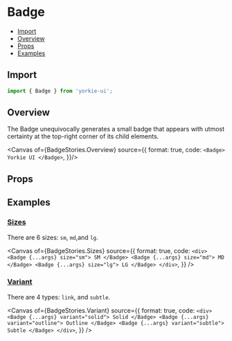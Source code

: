 # Badge


<Meta of={BadgeStories} />

- [Import](#import)
- [Overview](#overview)
- [Props](#props)
- [Examples](#examples)

## Import

```jsx
import { Badge } from 'yorkie-ui';
```

## Overview

The Badge unequivocally generates a small badge that appears with utmost certainty at the top-right corner of its child elements.

<Canvas of={BadgeStories.Overview}
  source={{
    format: true,
    code: `
      <Badge>
        Yorkie UI
      </Badge>
    `,
  }}/>

## Props

<Controls />

## Examples

### [Sizes](#badge-sizes)

There are 6 sizes: `sm`, `md`,and `lg`.

<Canvas
  of={BadgeStories.Sizes}
  source={{
    format: true,
    code: `
      <div>
        <Badge {...args} size="sm">
          SM
        </Badge>
        <Badge {...args} size="md">
          MD
        </Badge>
        <Badge {...args} size="lg">
          LG
        </Badge>
      </div>
    `,
  }}
/>

### [Variant](#badge-variant)

There are 4 types: `link`, and `subtle`.

<Canvas
  of={BadgeStories.Variant}
  source={{
    format: true,
    code: `
      <div>
        <Badge {...args} variant="solid">
          Solid
        </Badge>
        <Badge {...args} variant="outline">
          Outline
        </Badge>
        <Badge {...args} variant="subtle">
          Subtle
        </Badge>
      </div>
    `,
  }}
/>
